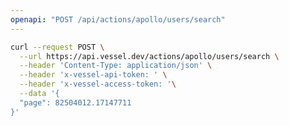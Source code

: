 ```yaml
---
openapi: "POST /api/actions/apollo/users/search"
---
```


<RequestExample>

```bash Request
curl --request POST \
  --url https://api.vessel.dev/actions/apollo/users/search \
  --header 'Content-Type: application/json' \
  --header 'x-vessel-api-token: ' \
  --header 'x-vessel-access-token: '\
  --data '{
  "page": 82504012.17147711
}'
```

</RequestExample>
